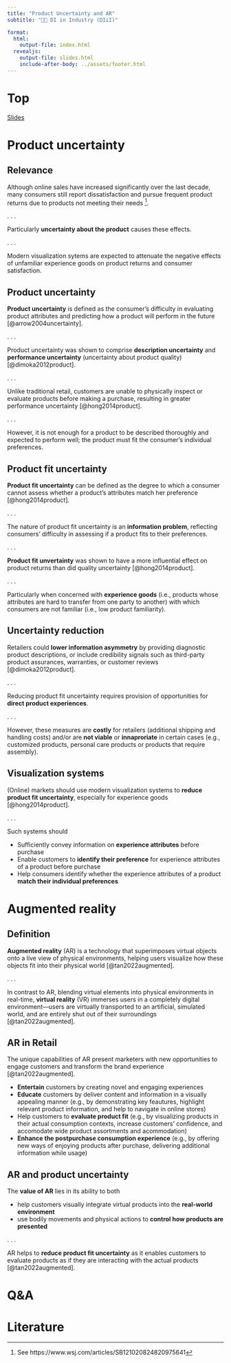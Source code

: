 ```yaml
---
title: "Product Uncertainty and AR"  
subtitle: "🧑‍🔬 DI in Industry (DIiI)"

format: 
  html:
    output-file: index.html
  revealjs:
    output-file: slides.html 
    include-after-body: ../assets/footer.html
---
```


# Top {visibility="hidden" .slide-link-hidden .unlisted}
[Slides](slides.html)

# Product uncertainty {.vertical-center background-color=blue background-image="images/bg.jpeg"}

## Relevance

Although online sales have increased significantly over the last decade, many consumers still report dissatisfaction and pursue frequent product returns due to products not meeting their needs [^1]. 

. . .

Particularly __uncertainty about the product__ causes these effects.

. . .

Modern visualization sytems are expected to attenuate the negative effects of unfamiliar experience goods on product returns and consumer satisfaction.

[^1]: See https://www.wsj.com/articles/SB121020824820975641

## Product uncertainty

__Product uncertainty__ is defined as the consumer’s difficulty in evaluating product attributes and predicting how a product will perform in the future [@arrow2004uncertainty].

. . .

Product uncertainty was shown to comprise __description uncertainty__ and __performance uncertainty__ (uncertainty about product quality) [@dimoka2012product].

. . .

Unlike traditional retail, customers are unable to physically inspect or evaluate products before making a purchase, resulting in greater performance uncertainty [@hong2014product].

. . .

However, it is not enough for a product to be described thoroughly and expected to perform well; the product must fit the consumer’s individual preferences.

## Product fit uncertainty

__Product fit uncertainty__ can be defined as the degree to which a consumer cannot assess whether a product’s attributes match her preference [@hong2014product].

. . .

The nature of product fit uncertainty is an __information problem__, reflecting consumers’ difficulty in assessing if a product fits to their preferences.

. . .

__Product fit unvertainty__ was shown to have a more influential effect on product returns than did quality uncertainty [@hong2014product].

. . .

Particularly when concerned with __experience goods__ (i.e., products whose attributes are hard to transfer from
one party to another) with which consumers are not familiar (i.e., low product familiarity).

## Uncertainty reduction

Retailers could __lower information asymmetry__ by providing diagnostic product descriptions, or include credibility signals such as third-party product assurances, warranties, or customer reviews [@dimoka2012product].

. . . 

Reducing product fit uncertainty requires provision of opportunities for __direct product experiences__.

. . . 

However, these measures are __costly__ for retailers (additional shipping and handling costs) and/or are __not viable__ or __innaproriate__ in certain cases (e.g., customized products, personal care products or products that require assembly).

## Visualization systems

(Online) markets should use modern visualization systems to __reduce product fit uncertainty__, especially for experience goods [@hong2014product].

. . .

Such systems should

:::{.incremental}
- Sufficiently convey information on __experience attributes__ before purchase
- Enable customers to __identify their preference__ for experience attributes of a product before purchase
- Help consumers identify whether the experience attributes of a product __match their individual preferences__
:::

# Augmented reality {.vertical-center background-color=blue background-image="images/bg.jpeg"}

## Definition

__Augmented reality__ (AR) is a technology that superimposes virtual objects onto a live view of physical environments, helping users visualize how these objects fit into their physical world [@tan2022augmented].

. . .

In contrast to AR, blending virtual elements into physical environments in real-time, __virtual reality__ (VR)
immerses users in a completely digital environment—users are virtually transported to an artificial, simulated world, and are entirely shut out of their surroundings [@tan2022augmented].

## AR in Retail

The unique capabilities of AR present marketers with new opportunities to engage customers and transform the brand experience [@tan2022augmented].

:::{.incremental}
- __Entertain__ customers by creating novel and engaging experiences 
- __Educate__ customers by deliver content and information in a visually appealing manner (e.g., by demonstrating key feautures, highlight relevant product information, and help to navigate in online stores)
- Help customers to __evaluate product fit__ (e.g., by visualizing products in their actual consumption contexts, increase customers' confidence, and accomodate wide product assortments and acommodation)
- __Enhance the postpurchase consumption experience__ (e.g., by offering new ways of enjoying products after purchase, delivering additional information while usage)
:::

## AR and product uncertainty

The __value of AR__ lies in its ability to both

:::{.incremental}
- help customers visually integrate virtual products into the __real-world environment__
- use bodily movements and physical actions to __control how products are presented__
:::

. . .

AR helps to __reduce product fit uncertainty__ as it enables customers to evaluate products as if they are interacting with the actual products [@tan2022augmented].


# Q&A {.html-hidden .vertical-center .unlisted background-color=black}

# Literature
::: {#refs}
:::